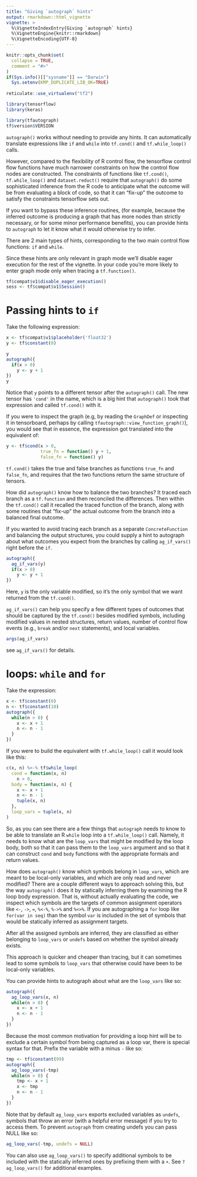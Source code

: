 ```yaml
---
title: "Giving `autograph` hints"
output: rmarkdown::html_vignette
vignette: >
  %\VignetteIndexEntry{Giving `autograph` hints}
  %\VignetteEngine{knitr::rmarkdown}
  %\VignetteEncoding{UTF-8}
---
```


```r
knitr::opts_chunk$set(
  collapse = TRUE,
  comment = "#>"
)
if(Sys.info()[["sysname"]] == "Darwin")
  Sys.setenv(KMP_DUPLICATE_LIB_OK=TRUE)
  
reticulate::use_virtualenv("tf2")
```

```r
library(tensorflow)
library(keras)

library(tfautograph)
tf$version$VERSION
```

`autograph()` works without needing to provide any hints. It can automatically
translate expressions like `if` and `while` into `tf.cond()` and
`tf.while_loop()` calls. 

However, compared to the flexibility of R control flow, the tensorflow control
flow functions have much narrower constraints on how the control flow nodes are
constructed. The constraints of functions like `tf.cond()`, `tf.while_loop()`
and `dataset.reduct()` require that `autograph()` do some sophisticated
inference from the R code to anticipate what the outcome will be from evaluating
a block of code, so that it can "fix-up" the outcome to satisfy the constraints
tensorflow sets out.

If you want to bypass these inference routines, (for example, because the
inferred outcome is producing a graph that has more nodes than strictly
necessary, or for some minor performance benefits), you can provide hints to
`autograph` to let it know what it would otherwise try to infer.

There are 2 main types of hints, corresponding to the two main control flow
functions: `if` and `while`.

Since these hints are only relevant in graph mode we'll disable eager execution
for the rest of the vignette. In your code you're more likely to enter graph
mode only when tracing a `tf.function()`.
```r
tf$compat$v1$disable_eager_execution()
sess <- tf$compat$v1$Session()
```



# Passing hints to `if` 

Take the following expression:
```r
x <- tf$compat$v1$placeholder('float32')
y <- tf$constant(0)
```


```r
y
autograph({
  if(x > 0)
    y <- y + 1
})
y
```

Notice that `y` points to a different tensor after the `autograph()` call. The
new tensor has `'cond'` in the name, which is a big hint that `autograph()` took
that expression and called `tf.cond()` with it.

If you were to inspect the graph (e.g, by reading the `GraphDef` or inspecting
it in tensorboard, perhaps by calling `tfautograph::view_function_graph()`), you
would see that in essence, the expression got translated into the equivalent of:
```r
y <- tf$cond(x > 0, 
             true_fn = function() y + 1,
             false_fn = function() y)
```

`tf.cond()` takes the true and false branches as functions `true_fn` and
`false_fn`, and requires that the two functions return the same structure of
tensors.

How did `autograph()` know how to balance the two branches? It traced each
branch as a `tf.function` and then reconciled the differences. Then within the
`tf.cond()` call it recalled the traced function of the branch, along with some
routines that "fix-up" the actual outcome from the branch into a balanced final
outcome.

If you wanted to avoid tracing each branch as a separate `ConcreteFunction` and
balancing the output structures, you could supply a hint to autograph about what
outcomes you expect from the branches by calling `ag_if_vars()` right before the
`if`.

```r
autograph({
  ag_if_vars(y)
  if(x > 0)
    y <- y + 1
})
```

Here, `y` is the only variable modified, so it's the only symbol that we want
returned from the `tf.cond()`.

`ag_if_vars()` can help you specify a few different types of outcomes that
should be captured by the `tf.cond()` besides modified symbols, including
modified values in nested structures, return values, number of control flow
events (e.g., `break` and/or `next` statements), and local variables.
```r
args(ag_if_vars)
```


see `ag_if_vars()` for details.

# loops: `while` and `for`

Take the expression:
```r
x <- tf$constant(0)
n <- tf$constant(10)
autograph({
  while(n > 0) {
    x <- x + 1
    n <- n - 1
  }
})
```

If you were to build the equivalent with `tf.while_loop()` call it would look like this:
```r
c(x, n) %<-% tf$while_loop(
  cond = function(x, n)
    n > 0,
  body = function(x, n) {
    x <- x + 1
    n <- n - 1
    tuple(x, n)
  },
  loop_vars = tuple(x, n)
)
```

So, as you can see there are a few things that `autograph` needs to know to be
able to translate an R `while` loop into a `tf.while_loop()` call. Namely, it
needs to know what are the `loop_vars` that might be modified by the loop body,
both so that it can pass them to the `loop_vars` argument and so that it can
construct `cond` and `body` functions with the appropriate formals and return
values.

How does `autograph()` know which symbols belong in `loop_vars`, which are meant
to be local-only variables, and which are only read and never modified? There
are a couple different ways to approach solving this, but the way `autograph()`
does it by statically inferring them by examining the R loop body expression.
That is, without actually evaluating the code, we inspect which symbols are the
targets of common assignment operators like `<-`, `->`, `=`, `%<-%`, `%->%` and
`%<>%`. If you are autographing a `for` loop like `for(var in seq)` than the
symbol `var` is included in the set of symbols that would be statically inferred
as assignment targets.

After all the assigned symbols are inferred, they are classified as either
belonging to `loop_vars` or `undefs` based on whether the symbol already exists.


This approach is quicker and cheaper than tracing, but it can sometimes lead to
some symbols to `loop_vars` that otherwise could have been to be local-only
variables.


You can provide hints to autograph about what are the `loop_vars` like so:
```r
autograph({
  ag_loop_vars(x, n)
  while(n > 0) {
    x <- x + 1
    n <- n - 1
  }
})
```

Because the most common motivation for providing a loop hint will be to exclude
a certain symbol from being captured as a loop var, there is special syntax for
that. Prefix the variable with a minus `-` like so:
```r
tmp <- tf$constant(99)
autograph({
  ag_loop_vars(-tmp)
  while(n > 0) {
    tmp <- x + 1
    x <- tmp
    n <- n - 1
  }
})
```

Note that by default `ag_loop_vars` exports excluded variables as `undefs`,
symbols that throw an error (with a helpful error message) if you try to access
them. To prevent `autograph` from creating undefs you can pass NULL like so:

```r
ag_loop_vars(-tmp, undefs = NULL)
```

You can also use `ag_loop_vars()` to specify additional symbols to be included
with the statically inferred ones by prefixing them with a `+`. See
`?ag_loop_vars()` for additional examples.
